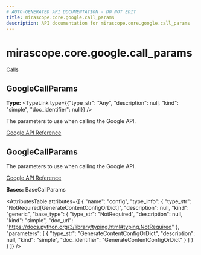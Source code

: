 ```yaml
---
# AUTO-GENERATED API DOCUMENTATION - DO NOT EDIT
title: mirascope.core.google.call_params
description: API documentation for mirascope.core.google.call_params
---
```


# mirascope.core.google.call_params

<Info title="Usage">

[Calls](/docs/mirascope/learn/calls#provider-specific-parameters)

</Info>

## <ApiType type="Attribute" path="core/google/call_params" symbolName="GoogleCallParams" /> GoogleCallParams

**Type:** <TypeLink type={{"type_str": "Any", "description": null, "kind": "simple", "doc_identifier": null}} />

The parameters to use when calling the Google API.

[Google API Reference](https://ai.google.dev/google-api/docs/text-generation?lang=python)


## <ApiType type="Class" path="core/google/call_params" symbolName="GoogleCallParams" /> GoogleCallParams

The parameters to use when calling the Google API.

[Google API Reference](https://ai.google.dev/google-api/docs/text-generation?lang=python)

**Bases:** BaseCallParams

<AttributesTable
  attributes={[
  {
    "name": "config",
    "type_info": {
      "type_str": "NotRequired[GenerateContentConfigOrDict]",
      "description": null,
      "kind": "generic",
      "base_type": {
        "type_str": "NotRequired",
        "description": null,
        "kind": "simple",
        "doc_url": "https://docs.python.org/3/library/typing.html#typing.NotRequired"
      },
      "parameters": [
        {
          "type_str": "GenerateContentConfigOrDict",
          "description": null,
          "kind": "simple",
          "doc_identifier": "GenerateContentConfigOrDict"
        }
      ]
    }
  }
]}
/>


